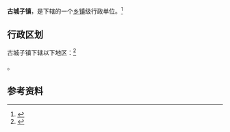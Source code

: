 {{中国乡级行政区|21/11/22/107/000}}

'''古城子镇'''，是{{PRC admin/fullname|21/11/22/107/000|3}}下辖的一个[[乡镇|乡镇]]级行政单位。<ref>{{PRC admin/ref sgc|{{PRC admin/parent|21/11/22/107/000}}}}</ref>

== 行政区划 ==

古城子镇下辖以下地区：<ref>{{PRC admin/ref sgc|21/11/22/107/000}}</ref>

{{PRC admin/children|21/11/22/107/000}}。

== 参考资料 ==

{{reflist}}

{{行政区划小作品}}
{{PRC admin/navcat|21/11/22/107/000}}